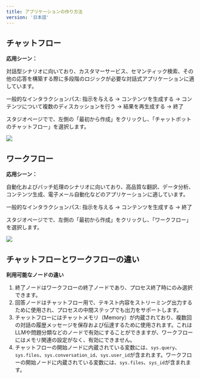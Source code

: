 ```yaml
---
title: アプリケーションの作り方法
version: '日本語'
---
```


## チャットフロー

**応用シーン：**

対話型シナリオに向いており、カスタマーサービス、セマンティック検索、その他の応答を構築する際に多段階のロジックが必要な対話式アプリケーションに適しています。

一般的なインタラクションパス: 指示を与える → コンテンツを生成する → コンテンツについて複数のディスカッションを行う → 結果を再生成する → 終了

スタジオページでで、左側の「最初から作成」をクリックし、「チャットボットのチャットフロー」を選択します。

![](../../../ja-jp/img/jp_create_chatflow.png)

## ワークフロー

**応用シーン：**

自動化およびバッチ処理のシナリオに向いており、高品質な翻訳、データ分析、コンテンツ生成、電子メール自動化などのアプリケーションに適しています。

一般的なインタラクションパス: 指示を与える → コンテンツを生成する → 終了

スタジオページでで、左側の「最初から作成」をクリックし、「ワークフロー」を選択します。

![](../../../ja-jp/img/jp_create_workflow.png)

## チャットフローとワークフローの違い

**利用可能なノードの違い**

1. 終了ノードはワークフローの終了ノードであり、プロセス終了時にのみ選択できます。
2. 回答ノードはチャットフロー用で、テキスト内容をストリーミング出力するために使用され、プロセスの中間ステップでも出力をサポートします。
3. チャットフローにはチャットメモリ（Memory）が内蔵されており、複数回の対話の履歴メッセージを保存および伝達するために使用されます。これはLLMや問題分類などのノードで有効にすることができますが、ワークフローにはメモリ関連の設定がなく、有効にできません。
4. チャットフローの開始ノードに内蔵されている変数には、`sys.query`、`sys.files`、`sys.conversation_id`、`sys.user_id`が含まれます。ワークフローの開始ノードに内蔵されている変数には、`sys.files`、`sys_id`が含まれます。
